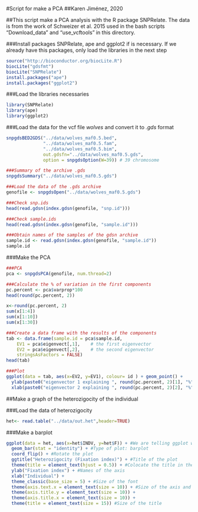 #Script for make a PCA 
##Karen Jiménez, 2020

##This script make a PCA analysis with the R package SNPRelate. The data is from the work of Schweizer et al. 2015 used in the bash scripts "Download_data" and "use_vcftools" in this directory.

###Install packages SNPRelate, ape and ggplot2 if is necessary. If we already have this packages, only load the libraries in the next step 
```r
source("http://bioconductor.org/biocLite.R")
biocLite("gdsfmt")
biocLite("SNPRelate")
install.packages("ape")
install.packages("ggplot2")
```

###Load the libraries necessaries  
```r
library(SNPRelate)
library(ape)
library(ggplot2)
```

###Load the data for the vcf file *wolves* and convert it to *.gds* format 
```r
snpgdsBED2GDS("../data/wolves_maf0.5.bed",
              "../data/wolves_maf0.5.fam",
              "../data/wolves_maf0.5.bim",
              out.gdsfn="../data/wolves_maf0.5.gds", 
              option = snpgdsOption(W=39)) # 39 chromosome 

###Summary of the archive .gds
snpgdsSummary("../data/wolves_maf0.5.gds")

###Load the data of the .gds archive
genofile <- snpgdsOpen("../data/wolves_maf0.5.gds")

###Check snp.ids
head(read.gdsn(index.gdsn(genofile, "snp.id")))

###Check sample.ids
head(read.gdsn(index.gdsn(genofile, "sample.id")))

###Obtain names of the samples of the gdsn archive 
sample.id <- read.gdsn(index.gdsn(genofile, "sample.id"))
sample.id
```

###Make the PCA
```r
###PCA
pca <- snpgdsPCA(genofile, num.thread=2)

###Calculate the % of variation in the first components 
pc.percent <- pca$varprop*100
head(round(pc.percent, 2))

x<-round(pc.percent, 2)
sum(x[1:4])
sum(x[1:10])
sum(x[1:30])

###Create a data frame with the results of the components
tab <- data.frame(sample.id = pca$sample.id,
    EV1 = pca$eigenvect[,1],    # the first eigenvector
    EV2 = pca$eigenvect[,2],    # the second eigenvector
    stringsAsFactors = FALSE)
head(tab)

###Plot
ggplot(data = tab, aes(x=EV2, y=EV1), colour= id ) + geom_point() +
  ylab(paste0("eigenvector 1 explaining ", round(pc.percent, 2)[1], "%")) +
  xlab(paste0("eigenvector 2 explaining ", round(pc.percent, 2)[2], "%")) 
```

##Make a graph of the heterozigocity of the individual

###Load the data of heterozigocity 
```r
het<- read.table("../data/out.het",header=TRUE)
```

###Make a barplot 
```r

ggplot(data = het, aes(x=het$INDV, y=het$F)) + #We are telling ggplot what data need to use and the axis of the plot
  geom_bar(stat = "identity") + #Type of plot: barplot
  coord_flip() + #Rotate the plot
  ggtitle("Heterozigocity (Fixation index)") + #Title of the plot
  theme(title = element_text(hjust = 0.5)) + #Colocate the title in the center of the image
  ylab("Fixation index") + #Names of the axis
  xlab("Individual") + 
  theme_classic(base_size = 5) + #Size of the font 
  theme(axis.text.x = element_text(size = 10)) + #Size of the axis and text of the axis
  theme(axis.title.y = element_text(size = 10)) +
  theme(axis.title.x = element_text(size = 10)) +
  theme(title = element_text(size = 15)) #Size of the title 
```

